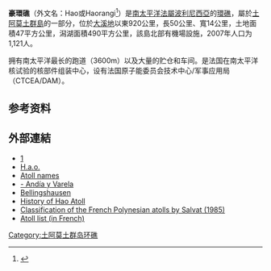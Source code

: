 '''豪環礁'''（外文名：Hao或Haorangi<ref>{{cite journal|last1=Young|first1=J.L.|title=Names of the Paumotu Islands, with the old names so far as they are known.|journal=Journal of the Polynesian Society|date=1899|volume=8|issue=4|pages=264–268|url=http://www.jps.auckland.ac.nz/document/Volume_8_1899/Volume_8,_No._4,_December_1899/Names_of_the_Paumotu_Islands,_by_J.L._Young,_p_264-268?action=null|accessdate=}}</ref>）是[[南太平洋|南太平洋]][[法屬波利尼西亞|法屬波利尼西亞]]的[[環礁|環礁]]，屬於[[土阿莫土群島|土阿莫土群島]]的一部分，位於[[大溪地|大溪地]]以東920公里，長50公里、寬14公里，土地面積47平方公里，潟湖面積490平方公里，該島北部有機場設施，2007年人口为1,121人。

拥有南太平洋最长的跑道（3600m）以及大量的贮仓和车间。是法国在南太平洋核试验的核部件组装中心，设有法国原子能委员会技术中心/军事应用局（CTCEA/DAM）。
==参考资料==
{{reflist}}
==外部連結==
*[http://www.oceandots.com/pacific/tuamotu/hao.php]{{Wayback|url=http://www.oceandots.com/pacific/tuamotu/hao.php |date=20101223015139 }}
*[https://web.archive.org/web/20080511064134/http://www.iero.org/sites/fenua/tuamotus/hao/index.html H.a.o.]
*[https://web.archive.org/web/20120210193443/http://www.jps.auckland.ac.nz/document/Volume_8_1899/Volume_8%2C_No._4%2C_December_1899/Names_of_the_Paumotu_Islands%2C_by_J.L._Young%2C_p_264-268?action=null Atoll names]
*[http://pvs.kcc.hawaii.edu/migrationspart1.html - Andía y Varela]{{Wayback|url=http://pvs.kcc.hawaii.edu/migrationspart1.html |date=20080509062411 }}
*[http://www.nzetc.org/tm/scholarly/tei-BucExpl-t1-body-d19-d2-d7.html Bellingshausen]{{Wayback|url=http://www.nzetc.org/tm/scholarly/tei-BucExpl-t1-body-d19-d2-d7.html |date=20081024175230 }}
*[https://web.archive.org/web/20010910073815/http://ocemamicor.free.fr/a_histoire.htm History of Hao Atoll]
*[https://web.archive.org/web/20130926093601/http://www.com.univ-mrs.fr/IRD/atollpol/irdpoly/uksalv85.htm Classification of the French Polynesian atolls by Salvat (1985)]
*[http://www.pacific-image.pf/pages/boutic/dboutic_cdrom_sp132.html Atoll list (in French)]{{Wayback|url=http://www.pacific-image.pf/pages/boutic/dboutic_cdrom_sp132.html |date=20070228115907 }}

{{FrenchPolynesia-geo-stub}}
[[Category:土阿莫土群岛环礁|Category:土阿莫土群岛环礁]]